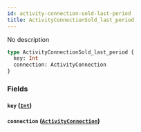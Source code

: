 ```yaml
---
id: activity-connection-sold-last-period
title: ActivityConnectionSold_last_period
---
```


No description

```graphql
type ActivityConnectionSold_last_period {
  key: Int
  connection: ActivityConnection
}
```

### Fields

#### `key` ([`Int`](/v1/scalars/int))

#### `connection` ([`ActivityConnection`](/v1/objects/activity-connection))
